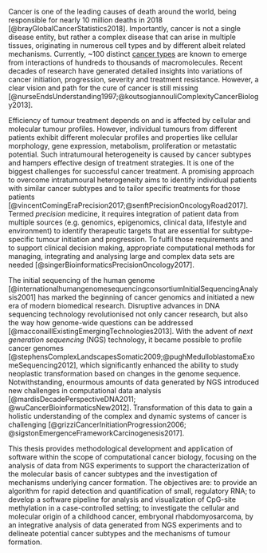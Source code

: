 Cancer is one of the leading causes of death around the world, being responsible for nearly 10 million deaths in 2018 [@brayGlobalCancerStatistics2018]. Importantly, cancer is not a single disease entity, but rather a complex disease that can arise in multiple tissues, originating in numerous cell types and by different albeit related mechanisms. Currently, ~100 distinct [cancer types](https://www.cancer.gov/types) are known to emerge from interactions of hundreds to thousands of macromolecules. Recent decades of research have generated detailed insights into variations of cancer initiation, progression, severity and treatment resistance. However, a clear vision and path for the cure of cancer is still missing [@nurseEndsUnderstanding1997;@koutsogiannouliComplexityCancerBiology2013]. 

Efficiency of tumour treatment depends on and is affected by cellular and molecular tumour profiles. However, individual tumours from different patients exhibit different molecular profiles and properties like cellular morphology, gene expression, metabolism, proliferation or metastatic potential. Such intratumoural heterogeneity is caused by cancer subtypes and hampers effective design of treatment strategies. It is one of the biggest challenges for successful cancer treatment. A promising approach to overcome intratumoural heterogeneity aims to identify individual patients with similar cancer subtypes and to tailor specific treatments for those patients [@vincentComingEraPrecision2017;@senftPrecisionOncologyRoad2017]. Termed *precision* medicine, it requires integration of patient data from multiple sources (e.g. genomics, epigenomics, clinical data, lifestyle and environment) to identify therapeutic targets that are essential for subtype-specific tumour initiation and progression. To fulfil those requirements and to support clinical decision making, appropriate computational methods for managing, integrating and analysing large and complex data sets are needed [@singerBioinformaticsPrecisionOncology2017].

The initial sequencing of the human genome [@internationalhumangenomesequencingconsortiumInitialSequencingAnalysis2001] has marked the beginning of cancer genomics and initiated a new era of modern biomedical research. Disruptive advances in DNA sequencing technology revolutionised not only cancer research, but also the way how genome-wide questions can be addressed [@macconaillExistingEmergingTechnologies2013]. With the advent of *next generation sequencing* (NGS) technology, it became possible to profile cancer genomes [@stephensComplexLandscapesSomatic2009;@pughMedulloblastomaExomeSequencing2012], which significantly enhanced the ability to study neoplastic transformation based on changes in the genome sequence. Notwithstanding, enourmous amounts of data generated by NGS introduced new challenges in computational data analysis [@mardisDecadePerspectiveDNA2011; @wuCancerBioinformaticsNew2012]. Transformation of this data to gain a holistic understanding of the complex and dynamic systems of cancer is challenging [@grizziCancerInitiationProgression2006; @sigstonEmergenceFrameworkCarcinogenesis2017].

This thesis provides methodological development and application of software within the scope of computational cancer biology, focusing on the analysis of data from NGS experiments to support the characterization of the molecular basis of cancer subtypes and the investigation of mechanisms underlying cancer formation. The objectives are: to provide an algorithm for rapid detection and quantification of small, regulatory RNA; to develop a software pipeline for analysis and visualization of CpG-site methylation in a case-controlled setting; to investigate the cellular and molecular origin of a childhood cancer, embryonal rhabdomyosarcoma, by an integrative analysis of data generated from NGS experiments and to delineate potential cancer subtypes and the mechanisms of tumour formation.
